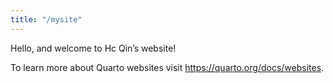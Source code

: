 ```yaml
---
title: "/mysite"
---
```


Hello, and welcome to Hc Qin's website!

To learn more about Quarto websites visit <https://quarto.org/docs/websites>.
